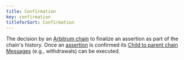 ```yaml
---
title: Confirmation
key: confirmation
titleforSort: Confirmation
---
```


The decision by an [Arbitrum chain](/intro/glossary#arbitrum-chain) to finalize an assertion as part of the chain's history. Once an
[assertion](/intro/glossary#assertion) is confirmed its [Child to parent chain Messages](/intro/glossary#l2-to-l1-message) (e.g., withdrawals) can be executed.
